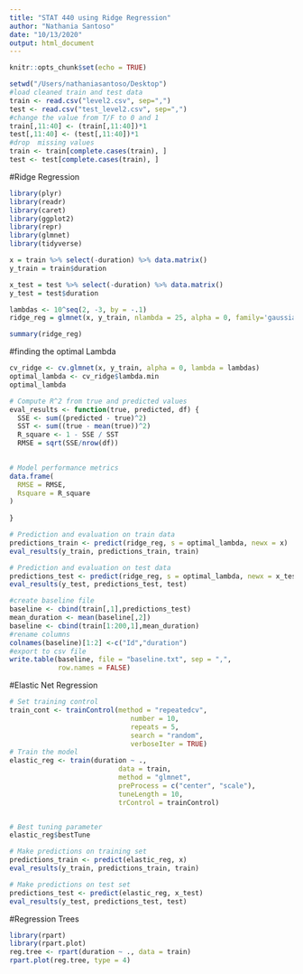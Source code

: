 ```yaml
---
title: "STAT 440 using Ridge Regression"
author: "Nathania Santoso"
date: "10/13/2020"
output: html_document
---
```


```r
knitr::opts_chunk$set(echo = TRUE)
```

```r
setwd("/Users/nathaniasantoso/Desktop")
#load cleaned train and test data
train <- read.csv("level2.csv", sep=",")
test <- read.csv("test_level2.csv", sep=",")
#change the value from T/F to 0 and 1
train[,11:40] <- (train[,11:40])*1
test[,11:40] <- (test[,11:40])*1
#drop  missing values
train <- train[complete.cases(train), ]
test <- test[complete.cases(train), ]
```

#Ridge Regression
```r
library(plyr)
library(readr)
library(caret)
library(ggplot2)
library(repr)
library(glmnet)
library(tidyverse)

x = train %>% select(-duration) %>% data.matrix()
y_train = train$duration

x_test = test %>% select(-duration) %>% data.matrix()
y_test = test$duration

lambdas <- 10^seq(2, -3, by = -.1)
ridge_reg = glmnet(x, y_train, nlambda = 25, alpha = 0, family='gaussian',lambda=lambdas)   

summary(ridge_reg)
```
#finding the optimal Lambda
```r
cv_ridge <- cv.glmnet(x, y_train, alpha = 0, lambda = lambdas)
optimal_lambda <- cv_ridge$lambda.min
optimal_lambda

# Compute R^2 from true and predicted values
eval_results <- function(true, predicted, df) {
  SSE <- sum((predicted - true)^2)
  SST <- sum((true - mean(true))^2)
  R_square <- 1 - SSE / SST
  RMSE = sqrt(SSE/nrow(df))

  
# Model performance metrics
data.frame(
  RMSE = RMSE,
  Rsquare = R_square
)
  
}

# Prediction and evaluation on train data
predictions_train <- predict(ridge_reg, s = optimal_lambda, newx = x)
eval_results(y_train, predictions_train, train)

# Prediction and evaluation on test data
predictions_test <- predict(ridge_reg, s = optimal_lambda, newx = x_test)
eval_results(y_test, predictions_test, test)
```
```r
#create baseline file
baseline <- cbind(train[,1],predictions_test)
mean_duration <- mean(baseline[,2])
baseline <- cbind(train[1:200,1],mean_duration)
#rename columns
colnames(baseline)[1:2] <-c("Id","duration")
#export to csv file
write.table(baseline, file = "baseline.txt", sep = ",",
            row.names = FALSE)
```

#Elastic Net Regression
```r
# Set training control
train_cont <- trainControl(method = "repeatedcv",
                              number = 10,
                              repeats = 5,
                              search = "random",
                              verboseIter = TRUE)
# Train the model
elastic_reg <- train(duration ~ .,
                           data = train,
                           method = "glmnet",
                           preProcess = c("center", "scale"),
                           tuneLength = 10,
                           trControl = trainControl)


# Best tuning parameter
elastic_reg$bestTune

# Make predictions on training set
predictions_train <- predict(elastic_reg, x)
eval_results(y_train, predictions_train, train) 

# Make predictions on test set
predictions_test <- predict(elastic_reg, x_test)
eval_results(y_test, predictions_test, test)
```
#Regression Trees
```r
library(rpart)
library(rpart.plot)
reg.tree <- rpart(duration ~ ., data = train)
rpart.plot(reg.tree, type = 4)
```
